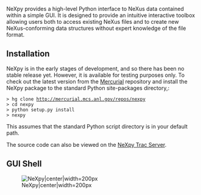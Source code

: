 NeXpy provides a high-level Python interface to NeXus data contained within a simple GUI. It is designed to provide an intuitive interactive toolbox allowing users both to access existing NeXus files and to create new NeXus-conforming data structures without expert knowledge of the file format.  

==Installation==
NeXpy is in the early stages of development, and so there has been no stable release yet. However, it is available for testing purposes only. To check out the latest version from the [http://mercurial.selenic.com/ Mercurial] repository and install the NeXpy package to the standard Python site-packages directory,:
 > hg clone http://mercurial.mcs.anl.gov/repos/nexpy
 > cd nexpy
 > python setup.py install
 > nexpy
 
This assumes that the standard Python script directory is in your default path. 

The source code can also be viewed on the [http://trac.mcs.anl.gov/projects/nexpy/ NeXpy Trac Server].

==GUI Shell==
[[Image:Nexpy.png|NeXpy|center|width=200px]]
